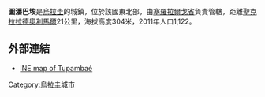 '''圖潘巴埃'''是[[烏拉圭|烏拉圭]]的城鎮，位於該國東北部，由[[塞羅拉爾戈省|塞羅拉爾戈省]]負責管轄，距離[[聖克拉拉德奧利馬爾|聖克拉拉德奧利馬爾]]21公里，海拔高度304米，2011年人口1,122。

==外部連結==
*[https://web.archive.org/web/20130309063901/http://www.ine.gub.uy/mapas/censos2011/para%20colgar%20en%20web/pdf/04_UYCL/Localidades/A3H_04621%20Tupamba%C3%A9.pdf INE map of Tupambaé]

{{Uruguay-geo-stub}}
[[Category:烏拉圭城市|Category:烏拉圭城市]]